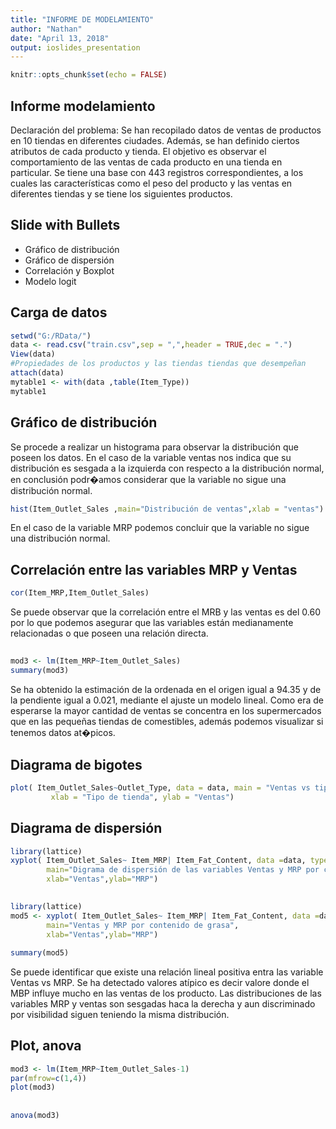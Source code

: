 ```yaml
---
title: "INFORME DE MODELAMIENTO"
author: "Nathan"
date: "April 13, 2018"
output: ioslides_presentation
---
```


```r
knitr::opts_chunk$set(echo = FALSE)
```

## Informe modelamiento

Declaración del problema: Se han recopilado datos de ventas de productos en 10 tiendas en diferentes ciudades. Además, se han definido ciertos atributos de cada producto y tienda. El objetivo es observar el comportamiento de las ventas de cada producto en una tienda en particular.
Se tiene una base con 443 registros correspondientes, a los cuales las características como el peso del producto y las ventas en diferentes tiendas y se tiene los siguientes productos. 


## Slide with Bullets

- Gráfico de distribución
- Gráfico de dispersión
- Correlación y Boxplot
- Modelo logit

## Carga de datos

```r
setwd("G:/RData/")
data <- read.csv("train.csv",sep = ",",header = TRUE,dec = ".") 
View(data)
#Propiedades de los productos y las tiendas tiendas que desempeñan 
attach(data)
mytable1 <- with(data ,table(Item_Type))
mytable1
```

## Gráfico de distribución

Se procede a realizar un histograma para observar la distribución que poseen los datos.
En el caso de la variable ventas nos indica que su distribución es sesgada a la izquierda con respecto a la distribución normal, en conclusión podr�amos considerar que la variable no sigue una distribución normal.

```r
hist(Item_Outlet_Sales ,main="Distribución de ventas",xlab = "ventas")
```

En el caso de la variable MRP podemos concluir que la variable no sigue una distribución normal.

## Correlación entre las variables MRP y Ventas


```r
cor(Item_MRP,Item_Outlet_Sales)
```

Se puede observar que la correlación entre el MRB y las ventas  es del 0.60 por lo que podemos asegurar que las variables están medianamente relacionadas o que poseen una relación directa.

##

```r
mod3 <- lm(Item_MRP~Item_Outlet_Sales)
summary(mod3)
```
Se ha obtenido la estimación de la ordenada en el origen igual a 94.35 y de la pendiente igual a 0.021, mediante el ajuste un modelo lineal.
Como era de esperarse la mayor cantidad de ventas se concentra en los supermercados que en las pequeñas tiendas de comestibles, además podemos visualizar si tenemos datos at�picos.

## Diagrama de bigotes 

```r
plot( Item_Outlet_Sales~Outlet_Type, data = data, main = "Ventas vs tipo tienda", 
         xlab = "Tipo de tienda", ylab = "Ventas")
```

## Diagrama de dispersión

```r
library(lattice)
xyplot( Item_Outlet_Sales~ Item_MRP| Item_Fat_Content, data =data, type =c("p" , "r "),
        main="Digrama de dispersión de las variables Ventas y MRP por contenido de grasa", 
        xlab="Ventas",ylab="MRP")
```


##


```r
library(lattice)
mod5 <- xyplot( Item_Outlet_Sales~ Item_MRP| Item_Fat_Content, data =data, type =c("p" , "r "),
        main="Ventas y MRP por contenido de grasa", 
        xlab="Ventas",ylab="MRP")

summary(mod5)
```
Se puede identificar que existe una relación lineal positiva entra las variable Ventas vs MRP.
Se ha detectado valores atípico es decir valore donde el MBP influye mucho en las ventas de los producto.
Las distribuciones de las variables MRP y ventas son sesgadas haca la derecha y aun discriminado por visibilidad siguen teniendo la misma distribución.


## Plot, anova

```r
mod3 <- lm(Item_MRP~Item_Outlet_Sales-1)
par(mfrow=c(1,4))
plot(mod3)
```

##
```r
anova(mod3)
```




